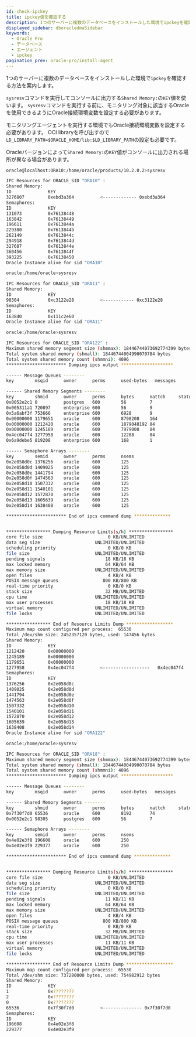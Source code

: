 ```yaml
---
id: check-ipckey
title: ipckey値を確認する
description: 1つのサーバーに複数のデータベースをインストールした環境でipckeyを確認する方法を案内します。
displayed_sidebar: dboracledmaSidebar
keywords:
  - Oracle Pro
  - データベース
  - エージェント
  - ipckey
pagination_prev: oracle-pro/install-agent
---
```


1つのサーバーに複数のデータベースをインストールした環境で`ipckey`を確認する方法を案内します。

`sysresv`コマンドを実行してコンソールに出力する`Shared Memory:`の`KEY`値を使います。 `sysresv`コマンドを実行する前に、モニタリング対象に該当するOracleを使用できるようにOracle接続環境変数を設定する必要があります。

モニタリングエージェントを実行する環境でもOracle接続環境変数を設定する必要があります。 OCI libraryを呼び出すので`LD_LIBRARY_PATH=$ORACLE_HOME/lib:$LD_LIBRARY_PATH`の設定も必要です。

Oracleバージョンによって`Shared Memory:`の`KEY`値がコンソールに出力される場所が異なる場合があります。

<Tabs groupId="oracle-pro">
<TabItem value="10g" label="10g">

```bash title="BASH" showLineNumbers {6}
oracle@localhost:ORA10:/home/oracle/products/10.2.0.2>sysresv

IPC Resources for ORACLE_SID "ORA10" :
Shared Memory:
ID              KEY
3276807         0xebd3a364			<------------- 0xebd3a364
Semaphores:
ID              KEY
131073          0x76138448
163842          0x76138449
196611          0x7613844a
229380          0x7613844b
262149          0x7613844c
294918          0x7613844d
327687          0x7613844e
360456          0x7613844f
393225          0x76138450
Oracle Instance alive for sid "ORA10"
```

</TabItem>
<TabItem value="11g" label="11g">

```bash title="BASH" showLineNumbers {6}
oracle:/home/oracle>sysresv

IPC Resources for ORACLE_SID "ORA11" :
Shared Memory:
ID              KEY
98304           0xc3122e28			<------------ 0xc3122e28
Semaphores:
ID              KEY
163840          0x111c2e60
Oracle Instance alive for sid "ORA11"
```

</TabItem>
<TabItem value="12c" label="12c">

```bash title="BASH" showLineNumbers {63}
oracle:/home/oracle>sysresv

IPC Resources for ORACLE_SID "ORA122" :
Maximum shared memory segment size (shmmax): 18446744073692774399 bytes
Total system shared memory (shmall): 18446744004990070784 bytes
Total system shared memory count (shmmni): 4096
*********************** Dumping ipcs output ********************

------ Message Queues --------
key        msqid      owner      perms      used-bytes   messages

------ Shared Memory Segments --------
key        shmid      owner      perms      bytes      nattch     status
0x0052e2c1 0          postgres   600        56         7
0x005311a1 720897     enterprise 600        56         9
0x5a6abf3f 753666     enterprise 600        6928       9
0x00000000 1179651    oracle     600        8798208    164
0x00000000 1212420    oracle     600        1879048192 84
0x00000000 1245189    oracle     600        7979008    84
0x4ec047f4 1277958    oracle     600        12288      84
0x6a9debe5 819208     enterprise 600        168        1

------ Semaphore Arrays --------
key        semid      owner      perms      nsems
0x2e058d0c 1376256    oracle     600        125
0x2e058d0d 1409025    oracle     600        125
0x2e058d0e 1441794    oracle     600        125
0x2e058d0f 1474563    oracle     600        125
0x2e058d10 1507332    oracle     600        125
0x2e058d11 1540101    oracle     600        125
0x2e058d12 1572870    oracle     600        125
0x2e058d13 1605639    oracle     600        125
0x2e058d14 1638408    oracle     600        125

*********************** End of ipcs command dump **************


***************** Dumping Resource Limits(s/h) *****************
core file size                         0 KB/UNLIMITED
data seg size                     UNLIMITED/UNLIMITED
scheduling priority                    0 KB/0 KB
file size                         UNLIMITED/UNLIMITED
pending signals                       18 KB/18 KB
max locked memory                     64 KB/64 KB
max memory size                   UNLIMITED/UNLIMITED
open files                             4 KB/4 KB
POSIX message queues                 800 KB/800 KB
real-time priority                     0 KB/0 KB
stack size                            32 MB/UNLIMITED
cpu time                          UNLIMITED/UNLIMITED
max user processes                    18 KB/18 KB
virtual memory                    UNLIMITED/UNLIMITED
file locks                        UNLIMITED/UNLIMITED

***************** End of Resource Limits Dump ******************
Maximum map count configured per process:  65530
Total /dev/shm size: 2452357120 bytes, used: 147456 bytes
Shared Memory:
ID              KEY
1212420         0x00000000
1245189         0x00000000
1179651         0x00000000
1277958         0x4ec047f4			<------------------   0x4ec047f4
Semaphores:
ID              KEY
1376256         0x2e058d0c
1409025         0x2e058d0d
1441794         0x2e058d0e
1474563         0x2e058d0f
1507332         0x2e058d10
1540101         0x2e058d11
1572870         0x2e058d12
1605639         0x2e058d13
1638408         0x2e058d14
Oracle Instance alive for sid "ORA122"
```

</TabItem>
<TabItem value="18c" label="18c or later">

```bash title="BASH" showLineNumbers {50}
oracle:/home/oracle>sysresv

IPC Resources for ORACLE_SID "ORA18" :
Maximum shared memory segment size (shmmax): 18446744073692774399 bytes
Total system shared memory (shmall): 18446744004990070784 bytes
Total system shared memory count (shmmni): 4096
*********************** Dumping ipcs output ********************

------ Message Queues --------
key        msqid      owner      perms      used-bytes   messages

------ Shared Memory Segments --------
key        shmid      owner      perms      bytes      nattch     status
0x7f30f7d0 65536      oracle     600        8192       74
0x0052e2c1 98305      postgres   600        56         7

------ Semaphore Arrays --------
key        semid      owner      perms      nsems
0x4e02e3f8 196608     oracle     600        250
0x4e02e3f9 229377     oracle     600        250

*********************** End of ipcs command dump **************


***************** Dumping Resource Limits(s/h) *****************
core file size                         0 KB/UNLIMITED
data seg size                     UNLIMITED/UNLIMITED
scheduling priority                    0 KB/0 KB
file size                         UNLIMITED/UNLIMITED
pending signals                       11 KB/11 KB
max locked memory                     64 KB/64 KB
max memory size                   UNLIMITED/UNLIMITED
open files                             4 KB/4 KB
POSIX message queues                 800 KB/800 KB
real-time priority                     0 KB/0 KB
stack size                            32 MB/UNLIMITED
cpu time                          UNLIMITED/UNLIMITED
max user processes                    11 KB/11 KB
virtual memory                    UNLIMITED/UNLIMITED
file locks                        UNLIMITED/UNLIMITED

***************** End of Resource Limits Dump ******************
Maximum map count configured per process:  65530
Total /dev/shm size: 737280000 bytes, used: 754982912 bytes
Shared Memory:
ID              KEY
1               0x????????
2               0x????????
0               0x????????
65536           0x7f30f7d0			<--------------- 0x7f30f7d0
Semaphores:
ID              KEY
196608          0x4e02e3f8
229377          0x4e02e3f9
```

</TabItem>
</Tabs>
